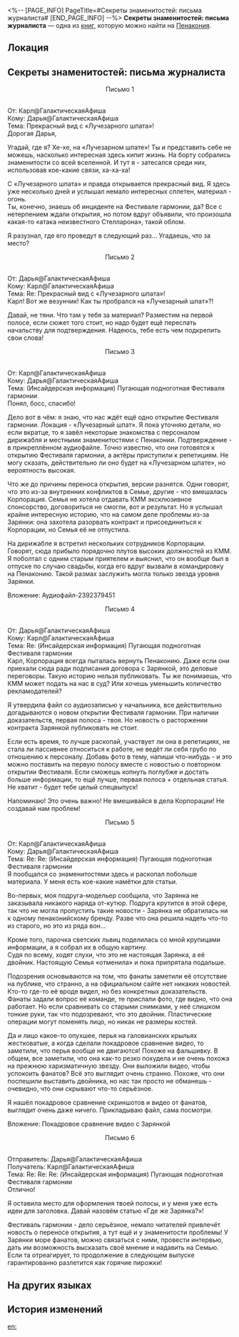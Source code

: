 <%-- [PAGE_INFO]
PageTitle=#Секреты знаменитостей: письма журналиста#
[END_PAGE_INFO] --%>
{{Дополнить}}
{{Книга Инфобокс
|id           = 365
|partIds      = 190660
|Название     = 
|Изображение  = Предмет Книга Пенакония.png
|Мир          = Пенакония
|Томов        = 1
|Автор        = <!--нужно добавить-->
|Описание     = Переписка журналиста, пребывающего на корабле, и его редактора.
|Том1         = {{tx}}
|Источник1    = {{tx|Отсутствует источник}}
|Персонажи    = 
|Фракции      = 
}}
'''Секреты знаменитостей: письма журналиста''' — одна из [[Книги|книг]], которую можно найти на [[Пенакония]].

==Локация==
{{Отметка карты|<!--название карты-->|<!--id отметки-->}}

==Секреты знаменитостей: письма журналиста==
<div align="center">Письмо 1</div><br />От: Карл@ГалактическаяАфиша<br />
Кому: Дарья@ГалактическаяАфиша<br />
Тема: Прекрасный вид с «Лучезарного шпата»!<br />
Дорогая Дарья,

Угадай, где я? Хе-хе, на «Лучезарном шпате»! Ты и представить себе не можешь, насколько интересная здесь кипит жизнь. На борту собрались знаменитости со всей вселенной. И тут я - затесался среди них, использовав кое-какие связи, ха-ха-ха!

С «Лучезарного шпата» и правда открывается прекрасный вид. Я здесь уже несколько дней и услышал немало интересных сплетен, материал - огонь.<br />
Ты, конечно, знаешь об инциденте на Фестивале гармонии, да? Все с нетерпением ждали открытия, но потом вдруг объявили, что произошла какая-то «атака неизвестного Стелларона», такой облом.

Я разузнал, где его проведут в следующий раз... Угадаешь, что за место?

<div align="center">Письмо 2</div><br />От: Дарья@ГалактическаяАфиша<br />
Кому: Карл@ГалактическаяАфиша<br />
Тема: Re: Прекрасный вид с «Лучезарного шпата»!<br />
Карл! Вот же везунчик! Как ты пробрался на «Лучезарный шпат»?!

Давай, не тяни. Что там у тебя за материал? Разместим на первой полосе, если сюжет того стоит, но надо будет ещё переслать начальству для подтверждения. Надеюсь, тебе есть чем подкрепить свои слова!

<div align="center">Письмо 3</div><br />От: Карл@ГалактическаяАфиша<br />
Кому: Дарья@ГалактическаяАфиша<br />
Тема: (Инсайдерская информация) Пугающая подноготная Фестиваля гармонии<br />
Понял, босс, спасибо!

Дело вот в чём: я знаю, что нас ждёт ещё одно открытие Фестиваля гармонии. Локация - «Лучезарный шпат». Я пока уточняю детали, но если вкратце, то я завёл некоторые знакомства с персоналом дирижабля и местными знаменитостями с Пенаконии. Подтверждение - в прикреплённом аудиофайле. Точно известно, что они готовятся к открытию Фестиваля гармонии, а актёры приступили к репетициям. Не могу сказать, действительно ли оно будет на «Лучезарном шпате», но вероятность высокая.

Что же до причины переноса открытия, версии разнятся. Одни говорят, что это из-за внутренних конфликтов в Семье, другие - что вмешалась Корпорация. Семья не хотела отдавать КММ эксклюзивное спонсорство, договориться не смогли, вот и результат. Но я услышал крайне интересную историю, что на самом деле проблемы из-за Зарянки: она захотела разорвать контракт и присоединиться к Корпорации, но Семья её не отпустила.

На дирижабле я встретил нескольких сотрудников Корпорации. Говорят, сюда прибыло порядочно плутов высоких должностей из КММ. Я поболтал с одним старым приятелем и выяснил, что он вообще был в отпуске по случаю свадьбы, когда его вдруг вызвали в командировку на Пенаконию. Такой размах заслужить могла только звезда уровня Зарянки.

Вложение: Аудиофайл-2392379451

<div align="center">Письмо 4</div><br />От: Дарья@ГалактическаяАфиша<br />
Кому: Карл@ГалактическаяАфиша<br />
Тема: Re: (Инсайдерская информация) Пугающая подноготная Фестиваля гармонии<br />
Карл, Корпорация всегда пыталась вернуть Пенаконию. Даже если они приехали сюда ради подписания договора с Зарянкой, это деловые переговоры. Такую историю нельзя публиковать. Ты же понимаешь, что КММ может подать на нас в суд? Или хочешь уменьшить количество рекламодателей?

Я утвердила файл со аудиозаписью у начальника, все действительно догадываются о новом открытии Фестиваля гармонии. При наличии доказательств, первая полоса - твоя. Но новость о расторжении контракта Зарянкой публиковать не стоит.

Если есть время, то лучше раскопай, участвует ли она в репетициях, не стала ли пассивнее относиться к работе, не ведёт ли себя грубо по отношению к персоналу. Добавь фото в тему, напиши что-нибудь - и это можно поставить на первую полосу вместе с новостью о повторном открытии Фестиваля. Если сможешь копнуть поглубже и достать больше информации, то ещё лучше, первая полоса + отдельная статья. Не хватит - будет тебе целый спецвыпуск!

Напоминаю! Это очень важно! Не вмешивайся в дела Корпорации! Не создавай нам проблем!

<div align="center">Письмо 5</div><br />От: Карл@ГалактическаяАфиша<br />
Кому: Дарья@ГалактическаяАфиша<br />
Тема: Re: Re: (Инсайдерская информация) Пугающая подноготная Фестиваля гармонии<br />
Я пообщался со знаменитостями здесь и раскопал побольше материала. У меня есть кое-какие намётки для статьи.

Во-первых, моя подруга-модельер сообщила, что Зарянка не заказывала никакого наряда от-кутюр. Подруга крутится в этой сфере, так что не могла пропустить такие новости - Зарянка не обратилась ни к одному пенаконийскому бренду. Разве что она решила надеть что-то из старого, но это из ряда вон...

Кроме того, парочка светских львиц поделилась со мной крупицами информации, а я собрал их в общую картину.<br />
Судя по всему, ходят слухи, что это не настоящая Зарянка, а её двойник. Настоящую Семья «отменила» и пока припрятала подальше.

Подозрения основываются на том, что фанаты заметили её отсутствие на публике, что странно, а на официальном сайте нет никаких новостей. Кто-то где-то её вроде видел, но без конкретных доказательств. Фанаты задали вопрос её команде, те прислали фото, где видно, что она работает. Но если сравнивать со старыми снимками, у неё слишком тонкие руки, так что подозревают, что это двойник. Пластические операции могут поменять лицо, но никак не размеры костей.

Да и лицо какое-то опухшее, перья на галовианских крыльях жестковатые, а когда сделали покадровое сравнение видео, то заметили, что перья вообще не двигаются! Похоже на фальшивку. В общем, все заметили, что она как-то резко похудела и не очень похожа на прежнюю харизматичную звезду. Они выложили видео, чтобы успокоить фанатов? Всё это выглядит очень странно. Похоже, что они поспешили выставить двойника, но нас так просто не обманешь - очевидно, что они скрывают что-то серьёзное.

Я нашёл покадровое сравнение скриншотов и видео от фанатов, выглядит очень даже ничего. Прикладываю файл, сама посмотри.

Вложение: Покадровое сравнение видео с Зарянкой

<div align="center">Письмо 6</div><br />Отправитель: Дарья@ГалактическаяАфиша<br />
Получатель: Карл@ГалактическаяАфиша<br />
Тема: Re: Re: Re: (Инсайдерская информация) Пугающая подноготная Фестиваля гармонии<br />
Отлично!

Я оставила место для оформления твоей полосы, и у меня уже есть идеи для заголовка. Давай назовём статью «Где же Зарянка?»!

Фестиваль гармонии - дело серьёзное, немало читателей привлечёт новость о переносе открытия, а тут ещё и у знаменитости проблемы! У Зарянки море фанатов, можно связаться с ними, провести интервью, дать им возможность высказать своё мнение и надавить на Семью. Если та отреагирует, то продолжение в следующем выпуске гарантированно разлетится как горячие пирожки!

==На других языках==
{{На других языках
|en   = Whispers of the Elites: A Reporter's Correspondence
|zhs  = 名流密语，某位记者的往来邮件
|zht  = 名流密語，某位記者的往來信件
|ja   = 名士の密談。某記者のやり取りのメール
|ko   = 명사의 밀담, 어떤 기자가 주고받은 메일
|es   = Susurros de la élite: La correspondencia de un reportero
|fr   = Murmures des élites&nbsp;: correspondance journalistique
|ru   = Секреты знаменитостей: письма журналиста
|th   = ความลับของคนดัง: จดหมายโต้ตอบของนักข่าวคนหนึ่ง
|vi   = Mật Ngữ Của Người Nổi Tiếng, Thư Từ Trao Đổi Của Một Phóng Viên
|de   = Flüstern der Eliten: Die Korrespondenz eines Reporters
|id   = Pesan Komunikasi seorang Reporter mengenai Rahasia Selebritas
|pt   = Sussurros das Elites: Correspondência de uma Repórter
}}

==История изменений==
{{История изменений|3.5}}

[[en:]]